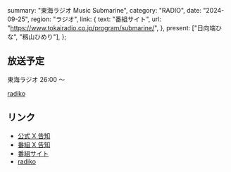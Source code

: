   summary: "東海ラジオ Music Submarine",
  category: "RADIO",
  date: "2024-09-25",
  region: "ラジオ",
  link: {
    text: "番組サイト",
    url: "https://www.tokairadio.co.jp/program/submarine/",
  },
  present: ["日向端ひな", "籾山ひめり"],
};

## 放送予定

東海ラジオ 26:00 ～

[radiko](http://radiko.jp/#TOKAIRADIO)

## リンク

- [公式 X 告知](https://x.com/takanenofficial/status/1838873609777099078)
- [番組 X 告知](https://x.com/music_submarine/status/1838850937915421059)
- [番組サイト](https://www.tokairadio.co.jp/program/submarine/)
- [radiko](http://radiko.jp/#TOKAIRADIO)
